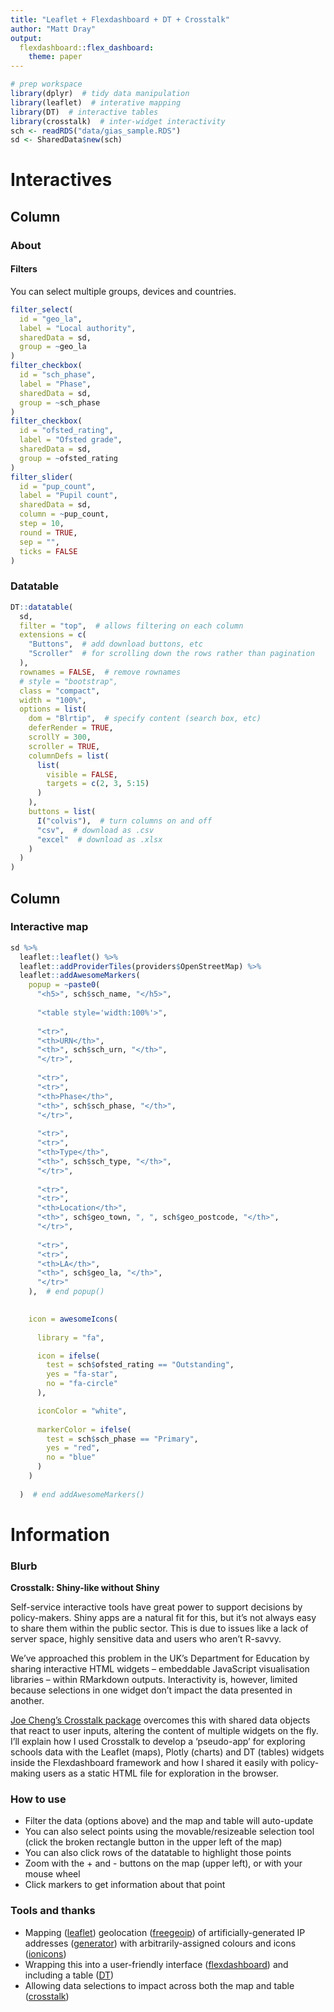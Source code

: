 ```yaml
---
title: "Leaflet + Flexdashboard + DT + Crosstalk"
author: "Matt Dray"
output:
  flexdashboard::flex_dashboard:
    theme: paper
---
```


```r
# prep workspace
library(dplyr)  # tidy data manipulation
library(leaflet)  # interative mapping
library(DT)  # interactive tables
library(crosstalk)  # inter-widget interactivity
sch <- readRDS("data/gias_sample.RDS")
sd <- SharedData$new(sch)
```

Interactives
=====================================  

Column {data-width=400}
-------------------------------------

### About

#### Filters

You can select multiple groups, devices and countries.

```r

filter_select(
  id = "geo_la",
  label = "Local authority",
  sharedData = sd,
  group = ~geo_la
)
filter_checkbox(
  id = "sch_phase",
  label = "Phase",
  sharedData = sd,
  group = ~sch_phase
)
filter_checkbox(
  id = "ofsted_rating",
  label = "Ofsted grade",
  sharedData = sd,
  group = ~ofsted_rating
)
filter_slider(
  id = "pup_count",
  label = "Pupil count",
  sharedData = sd,
  column = ~pup_count,
  step = 10,
  round = TRUE,
  sep = "",
  ticks = FALSE
)
```

### Datatable
    
```r
DT::datatable(
  sd,
  filter = "top",  # allows filtering on each column
  extensions = c(
    "Buttons",  # add download buttons, etc
    "Scroller"  # for scrolling down the rows rather than pagination
  ),
  rownames = FALSE,  # remove rownames
  # style = "bootstrap",
  class = "compact",
  width = "100%",
  options = list(
    dom = "Blrtip",  # specify content (search box, etc)
    deferRender = TRUE,
    scrollY = 300,
    scroller = TRUE,
    columnDefs = list(
      list(
        visible = FALSE,
        targets = c(2, 3, 5:15)
      )
    ), 
    buttons = list(
      I("colvis"),  # turn columns on and off
      "csv",  # download as .csv
      "excel"  # download as .xlsx
    )
  )
)
```

Column {data-width=600}
-------------------------------------
    
### Interactive map
    
```r
sd %>% 
  leaflet::leaflet() %>%
  leaflet::addProviderTiles(providers$OpenStreetMap) %>% 
  leaflet::addAwesomeMarkers(
    popup = ~paste0(
      "<h5>", sch$sch_name, "</h5>",
      
      "<table style='width:100%'>",
      
      "<tr>",
      "<th>URN</th>",
      "<th>", sch$sch_urn, "</th>",
      "</tr>",
      
      "<tr>",
      "<tr>",
      "<th>Phase</th>",
      "<th>", sch$sch_phase, "</th>",
      "</tr>",
      
      "<tr>",
      "<tr>",
      "<th>Type</th>",
      "<th>", sch$sch_type, "</th>",
      "</tr>",
      
      "<tr>",
      "<tr>",
      "<th>Location</th>",
      "<th>", sch$geo_town, ", ", sch$geo_postcode, "</th>",
      "</tr>",
      
      "<tr>",
      "<tr>",
      "<th>LA</th>",
      "<th>", sch$geo_la, "</th>",
      "</tr>"
    ),  # end popup()
    

    icon = awesomeIcons(
      
      library = "fa",

      icon = ifelse(
        test = sch$ofsted_rating == "Outstanding",
        yes = "fa-star",
        no = "fa-circle"
      ),

      iconColor = "white",
      
      markerColor = ifelse(
        test = sch$sch_phase == "Primary", 
        yes = "red",
        no = "blue"
      )
    )
    
  )  # end addAwesomeMarkers()
```

Information {data-orientation=rows}
===================================== 

### Blurb

<b>Crosstalk: Shiny-like without Shiny</b>

Self-service interactive tools have great power to support decisions by policy-makers. Shiny apps are a natural fit for this, but it's not always easy to share them within the public sector. This is due to issues like a lack of server space, highly sensitive data and users who aren't R-savvy.

We've approached this problem in the UK's Department for Education by sharing interactive HTML widgets – embeddable JavaScript visualisation libraries – within RMarkdown outputs. Interactivity is, however, limited because selections in one widget don’t impact the data presented in another.

[Joe Cheng's Crosstalk package](http://rstudio.github.io/crosstalk/) overcomes this with shared data objects that react to user inputs, altering the content of multiple widgets on the fly. I'll explain how I used Crosstalk to develop a 'pseudo-app' for exploring schools data with the Leaflet (maps), Plotly (charts) and DT (tables) widgets inside the Flexdashboard framework and how I shared it easily with policy-making users as a static HTML file for exploration in the browser.

### How to use

* Filter the data (options above) and the map and table will auto-update
* You can also select points using the movable/resizeable selection tool (click the broken rectangle button in the upper left of the map)
* You can also click rows of the datatable to highlight those points
* Zoom with the + and - buttons on the map (upper left), or with your mouse wheel
* Click markers to get information about that point

### Tools and thanks



* Mapping ([leaflet](https://rstudio.github.io/leaflet/)) geolocation ([freegeoip](https://github.com/luiscape/freegeoip)) of artificially-generated IP addresses ([generator](https://github.com/paulhendricks/generator)) with arbitrarily-assigned colours and icons ([ionicons](http://ionicons.com/))
* Wrapping this into a user-friendly interface ([flexdashboard](https://rmarkdown.rstudio.com/flexdashboard/)) and including a table ([DT](https://rstudio.github.io/DT/))
* Allowing data selections to impact across both the map and table ([crosstalk](https://rstudio.github.io/crosstalk/))